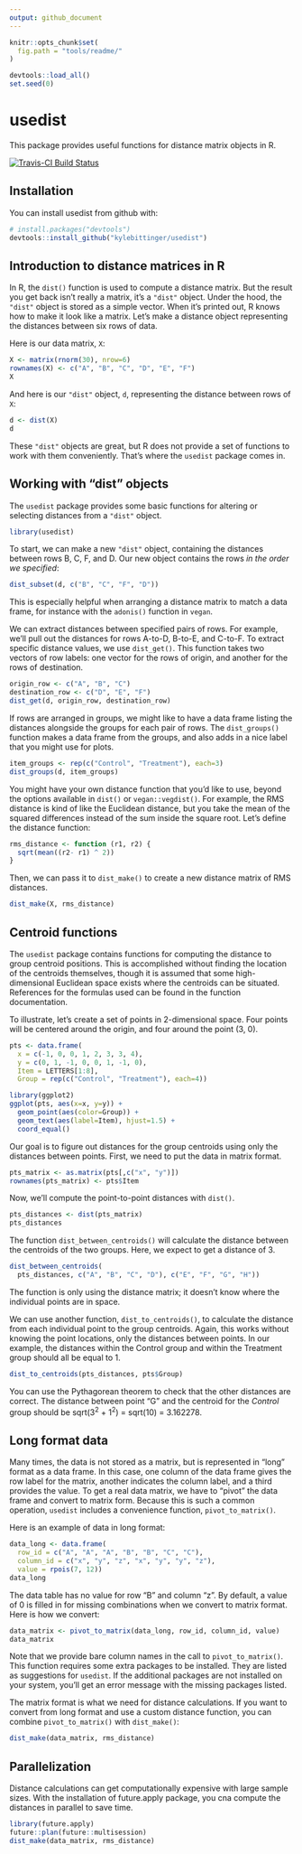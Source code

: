 ```yaml
---
output: github_document
---
```


<!-- README.md is generated from README.Rmd. Please edit that file -->

```r
knitr::opts_chunk$set(
  fig.path = "tools/readme/"
)
```

```r
devtools::load_all()
set.seed(0)
```

# usedist

This package provides useful functions for distance matrix objects in R.

[![Travis-CI Build Status](https://travis-ci.org/kylebittinger/usedist.svg?branch=master)](https://travis-ci.org/kylebittinger/usedist)

## Installation

You can install usedist from github with:

```r
# install.packages("devtools")
devtools::install_github("kylebittinger/usedist")
```

## Introduction to distance matrices in R

In R, the `dist()` function is used to compute a distance matrix. But the
result you get back isn't really a matrix, it's a `"dist"` object. Under
the hood, the `"dist"` object is stored as a simple vector. When it's
printed out, R knows how to make it look like a matrix. Let's make a distance
object representing the distances between six rows of data.

Here is our data matrix, `X`:

```r
X <- matrix(rnorm(30), nrow=6)
rownames(X) <- c("A", "B", "C", "D", "E", "F")
X
```

And here is our `"dist"` object, `d`, representing the distance between rows of
`X`:

```r
d <- dist(X)
d
```

These `"dist"` objects are great, but R does not provide a set of functions to
work with them conveniently. That's where the `usedist` package comes in.

## Working with "dist" objects

The `usedist` package provides some basic functions for altering or selecting
distances from a `"dist"` object.

```r
library(usedist)
```

To start, we can make a new `"dist"` object, containing the distances between
rows B, C, F, and D. Our new object contains the rows *in the order we
specified*:

```r
dist_subset(d, c("B", "C", "F", "D"))
```

This is especially helpful when arranging a distance matrix to match a data
frame, for instance with the `adonis()` function in `vegan`.

We can extract distances between specified pairs of rows. For example,
we'll pull out the distances for rows A-to-D, B-to-E, and C-to-F.  To extract
specific distance values, we use `dist_get()`.  This function takes two vectors
of row labels: one vector for the rows of origin, and another for the rows of
destination.

```r
origin_row <- c("A", "B", "C")
destination_row <- c("D", "E", "F")
dist_get(d, origin_row, destination_row)
```

If rows are arranged in groups, we might like to have a data frame listing the
distances alongside the groups for each pair of rows. The `dist_groups()`
function makes a data frame from the groups, and also adds in a nice label that
you might use for plots.

```r
item_groups <- rep(c("Control", "Treatment"), each=3)
dist_groups(d, item_groups)
```

You might have your own distance function that you'd like to use, beyond the
options available in `dist()` or `vegan::vegdist()`.  For example, the RMS
distance is kind of like the Euclidean distance, but you take the mean of the
squared differences instead of the sum inside the square root. Let's define the
distance function:

```r
rms_distance <- function (r1, r2) {
  sqrt(mean((r2- r1) ^ 2))
}
```

Then, we can pass it to `dist_make()` to create a new distance matrix of RMS
distances.

```r
dist_make(X, rms_distance)
```

## Centroid functions

The `usedist` package contains functions for computing the distance to group
centroid positions.  This is accomplished without finding the location of the
centroids themselves, though it is assumed that some high-dimensional Euclidean
space exists where the centroids can be situated.  References for the formulas
used can be found in the function documentation.

To illustrate, let's create a set of points in 2-dimensional space.  Four
points will be centered around the origin, and four around the point (3, 0).

```r
pts <- data.frame(
  x = c(-1, 0, 0, 1, 2, 3, 3, 4),
  y = c(0, 1, -1, 0, 0, 1, -1, 0),
  Item = LETTERS[1:8],
  Group = rep(c("Control", "Treatment"), each=4))

library(ggplot2)
ggplot(pts, aes(x=x, y=y)) +
  geom_point(aes(color=Group)) +
  geom_text(aes(label=Item), hjust=1.5) +
  coord_equal()
```

Our goal is to figure out distances for the group centroids using only the
distances between points. First, we need to put the data in matrix format.

```r
pts_matrix <- as.matrix(pts[,c("x", "y")])
rownames(pts_matrix) <- pts$Item
```

Now, we'll compute the point-to-point distances with `dist()`.

```r
pts_distances <- dist(pts_matrix)
pts_distances
```

The function `dist_between_centroids()` will calculate the distance between
the centroids of the two groups.  Here, we expect to get a distance of 3.

```r
dist_between_centroids(
  pts_distances, c("A", "B", "C", "D"), c("E", "F", "G", "H"))
```

The function is only using the distance matrix; it doesn't know where the
individual points are in space.

We can use another function, `dist_to_centroids()`, to calculate the distance
from each individual point to the group centroids. Again, this works without
knowing the point locations, only the distances between points. In our example,
the distances within the Control group and within the Treatment group should
all be equal to 1.

```r
dist_to_centroids(pts_distances, pts$Group)
```

You can use the Pythagorean theorem to check that the other distances are
correct.  The distance between point "G" and the centroid for the *Control*
group should be sqrt(3^2^ + 1^2^) = sqrt(10) = 3.162278.

## Long format data

Many times, the data is not stored as a matrix, but is represented in "long"
format as a data frame. In this case, one column of the data frame gives the
row label for the matrix, another indicates the column label, and a
third provides the value. To get a real data matrix, we have to "pivot" the
data frame and convert to matrix form. Because this is such a common operation,
`usedist` includes a convenience function, `pivot_to_matrix()`.

Here is an example of data in long format:

```r
data_long <- data.frame(
  row_id = c("A", "A", "A", "B", "B", "C", "C"),
  column_id = c("x", "y", "z", "x", "y", "y", "z"),
  value = rpois(7, 12))
data_long
```

The data table has no value for row "B" and column "z". By default, a
value of 0 is filled in for missing combinations when we convert to matrix
format. Here is how we convert:

```r
data_matrix <- pivot_to_matrix(data_long, row_id, column_id, value)
data_matrix
```

Note that we provide bare column names in the call to
`pivot_to_matrix()`. This function requires some extra packages to
be installed.  They are listed as suggestions for `usedist`.  If the
additional packages are not installed on your system, you'll get an error
message with the missing packages listed.

The matrix format is what we need for distance calculations. If you want to
convert from long format and use a custom distance function, you can combine
`pivot_to_matrix()` with `dist_make()`:

```r
dist_make(data_matrix, rms_distance)
```

## Parallelization

Distance calculations can get computationally expensive with large sample sizes.
With the installation of future.apply package, you cna compute the distances in
parallel to save time.

```r
library(future.apply)
future::plan(future::multisession)
dist_make(data_matrix, rms_distance)
```